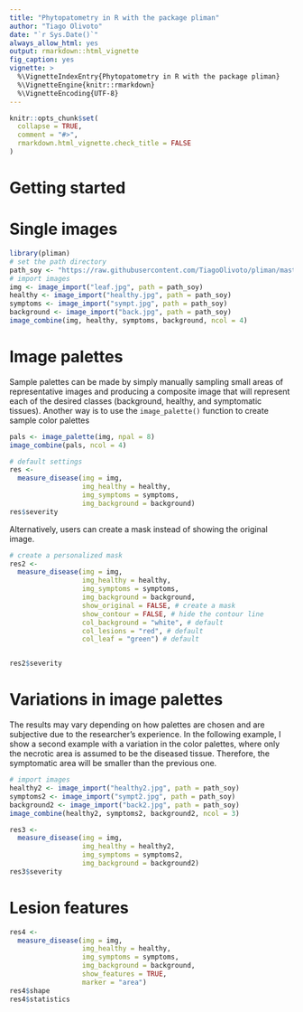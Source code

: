 ```yaml
---
title: "Phytopatometry in R with the package pliman"
author: "Tiago Olivoto"
date: "`r Sys.Date()`"
always_allow_html: yes
output: rmarkdown::html_vignette
fig_caption: yes
vignette: >
  %\VignetteIndexEntry{Phytopatometry in R with the package pliman}
  %\VignetteEngine{knitr::rmarkdown}
  %\VignetteEncoding{UTF-8}
---
```


```r
knitr::opts_chunk$set(
  collapse = TRUE,
  comment = "#>",
  rmarkdown.html_vignette.check_title = FALSE
)
```

# Getting started


# Single images

```r
library(pliman)
# set the path directory
path_soy <- "https://raw.githubusercontent.com/TiagoOlivoto/pliman/master/vignettes/imgs"
# import images
img <- image_import("leaf.jpg", path = path_soy)
healthy <- image_import("healthy.jpg", path = path_soy)
symptoms <- image_import("sympt.jpg", path = path_soy)
background <- image_import("back.jpg", path = path_soy)
image_combine(img, healthy, symptoms, background, ncol = 4)


```

# Image palettes
Sample palettes can be made by simply manually sampling small areas of representative images and producing a composite image that will represent each of the desired classes (background, healthy, and symptomatic tissues). Another way is to use the `image_palette()` function to create sample color palettes

```r
pals <- image_palette(img, npal = 8)
image_combine(pals, ncol = 4)
```

```r
# default settings
res <-
  measure_disease(img = img,
                  img_healthy = healthy,
                  img_symptoms = symptoms,
                  img_background = background)
res$severity
```

Alternatively, users can create a mask instead of showing the original image.

```r

# create a personalized mask
res2 <- 
  measure_disease(img = img,
                  img_healthy = healthy,
                  img_symptoms = symptoms,
                  img_background = background,
                  show_original = FALSE, # create a mask
                  show_contour = FALSE, # hide the contour line
                  col_background = "white", # default
                  col_lesions = "red", # default
                  col_leaf = "green") # default


res2$severity
```


# Variations in image palettes
The results may vary depending on how palettes are chosen and are subjective due to the researcher’s experience. In the following example, I show a second example with a variation in the color palettes, where only the necrotic area is assumed to be the diseased tissue. Therefore, the symptomatic area will be smaller than the previous one.

```r

# import images
healthy2 <- image_import("healthy2.jpg", path = path_soy)
symptoms2 <- image_import("sympt2.jpg", path = path_soy)
background2 <- image_import("back2.jpg", path = path_soy)
image_combine(healthy2, symptoms2, background2, ncol = 3)

res3 <-
  measure_disease(img = img,
                  img_healthy = healthy2,
                  img_symptoms = symptoms2,
                  img_background = background2)
res3$severity
```


# Lesion features

```r
res4 <-
  measure_disease(img = img,
                  img_healthy = healthy,
                  img_symptoms = symptoms,
                  img_background = background,
                  show_features = TRUE,
                  marker = "area")
res4$shape
res4$statistics
```



